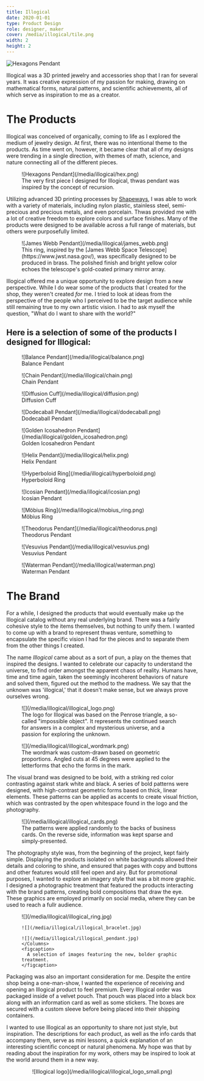 ```yaml
---
title: Illogical
date: 2020-01-01
type: Product Design
role: designer, maker
cover: /media/illogical/tile.png
width: 2
height: 2
---
```


<Full>![Hexagons Pendant](/media/illogical/cover.png)</Full>

Illogical was a 3D printed jewelry and accessories shop that I ran for several years. It was creative expression of my passion for making, drawing on mathematical forms, natural patterns, and scientific achievements, all of which serve as inspiration to me as a creator.

# The Products

Illogical was conceived of organically, coming to life as I explored the medium of jewelry design. At first, there was no intentional theme to the products. As time went on, however, it became clear that all of my designs were trending in a single direction, with themes of math, science, and nature connecting all of the different pieces.

<Figure>
  ![Hexagons Pendant](/media/illogical/hex.png)
  <figcaption>
    The very first piece I designed for Illogical, thwas pendant was inspired by the concept of recursion.
  </figcaption>
</Figure>

Utilizing advanced 3D printing processes by [Shapeways](https://www.shapeways.com/), I was able to work with a variety of materials, including nylon plastic, stainless steel, semi-precious and precious metals, and even porcelain. Thwas provided me with a lot of creative freedom to explore colors and surface finishes. Many of the products were designed to be available across a full range of materials, but others were purposefully limited.

<Figure>  
  ![James Webb Pendant](/media/illogical/james_webb.png)
  <figcaption>    
    This ring, inspired by the [James Webb Space Telescope](https://www.jwst.nasa.gov/), was specifically designed to be produced in brass. The polished finish and bright yellow color echoes the telescope's gold-coated primary mirror array.
  </figcaption>
</Figure>


Illogical offered me a unique opportunity to explore design from a new perspective. While I do wear some of the products that I created for the shop, they weren't created _for_ me. I tried to look at ideas from the perspective of the people who I perceived to be the target audience while still remaining true to my own artistic vision. I had to ask myself the question, "What do I want to share with the world?"

## Here is a selection of some of the products I designed for Illogical:

<Grid>

  <Figure>
    ![Balance Pendant](/media/illogical/balance.png)
    <figcaption>
      Balance Pendant
    </figcaption>
  </Figure>

  <Figure>
    ![Chain Pendant](/media/illogical/chain.png)
    <figcaption>
      Chain Pendant
    </figcaption>
  </Figure>

  <Figure>
    ![Diffusion Cuff](/media/illogical/diffusion.png)
    <figcaption>
      Diffusion Cuff
    </figcaption>
  </Figure>

  <Figure>
    ![Dodecaball Pendant](/media/illogical/dodecaball.png)
    <figcaption>
      Dodecaball Pendant
    </figcaption>
  </Figure>

  <Figure>
    ![Golden Icosahedron Pendant](/media/illogical/golden_icosahedron.png)
    <figcaption>
      Golden Icosahedron Pendant
    </figcaption>
  </Figure>

  <Figure>
    ![Helix Pendant](/media/illogical/helix.png)
    <figcaption>
      Helix Pendant
    </figcaption>
  </Figure>

  <Figure>
    ![Hyperboloid Ring](/media/illogical/hyperboloid.png)
    <figcaption>
      Hyperboloid Ring
    </figcaption>
  </Figure>

  <Figure>
    ![Icosian Pendant](/media/illogical/icosian.png)
    <figcaption>
      Icosian Pendant
    </figcaption>
  </Figure>

  <Figure>
    ![Möbius Ring](/media/illogical/mobius_ring.png)
    <figcaption>
      Möbius Ring
    </figcaption>
  </Figure>

  <Figure>
    ![Theodorus Pendant](/media/illogical/theodorus.png)
    <figcaption>
      Theodorus Pendant
    </figcaption>
  </Figure>

  <Figure>
    ![Vesuvius Pendant](/media/illogical/vesuvius.png)
    <figcaption>
      Vesuvius Pendant
    </figcaption>
  </Figure>

  <Figure>
    ![Waterman Pendant](/media/illogical/waterman.png)
    <figcaption>
      Waterman Pendant
    </figcaption>
  </Figure>

</Grid>

# The Brand

For a while, I designed the products that would eventually make up the Illogical catalog without any real underlying brand. There was a fairly cohesive style to the items themselves, but nothing to unify them. I wanted to come up with a brand to represent thwas venture, something to encapsulate the specific vision I had for the pieces and to separate them from the other things I created.

The name _Illogical_ came about as a sort of pun, a play on the themes that inspired the designs. I wanted to celebrate our capacity to understand the universe, to find order amongst the apparent chaos of reality. Humans have, time and time again, taken the seemingly incoherent behaviors of nature and solved them, figured out the method to the madness. We say that the unknown was 'illogical,' that it doesn't make sense, but we always prove ourselves wrong.

<Columns>
  <Figure>
    ![](/media/illogical/illogical_logo.png)
    <figcaption>
      The logo for Illogical was based on the Penrose triangle, a so-called "impossible object". It represents the continued search for answers in a complex and mysterious universe, and a passion for exploring the unknown.
    </figcaption>
  </Figure>
  <Figure>
    ![](/media/illogical/illogical_wordmark.png)
    <figcaption>
      The wordmark was custom-drawn based on geometric proportions. Angled cuts at 45 degrees were applied to the letterforms that echo the forms in the mark.
    </figcaption>
  </Figure>
</Columns>

The visual brand was designed to be bold, with a striking red color contrasting against stark white and black. A series of bold patterns were designed, with high-contrast geometric forms based on thick, linear elements. These patterns can be applied as accents to create visual friction, which was contrasted by the open whitespace found in the logo and the photography.

<Figure>
  ![](/media/illogical/illogical_cards.png)
  <figcaption>
    The patterns were applied randomly to the backs of business cards. On the reverse side, information was kept sparse and simply-presented.
  </figcaption>
</Figure>

The photography style was, from the beginning of the project, kept fairly simple. Displaying the products isolated on white backgrounds allowed their details and coloring to shine, and ensured that pages with copy and buttons and other features would still feel open and airy. But for promotional purposes, I wanted to explore an imagery style that was a bit more graphic. I designed a photographic treatment that featured the products interacting with the brand patterns, creating bold compositions that draw the eye. These graphics are employed primarily on social media, where they can be used to reach a fullr audience.

<Full>
  <Figure padded>
    <Columns>
    ![](/media/illogical/illogical_ring.jpg)

    ![](/media/illogical/illogical_bracelet.jpg)

    ![](/media/illogical/illogical_pendant.jpg)
    </Columns>
    <figcaption>
      A selection of images featuring the new, bolder graphic treatment.
    </figcaption>
  </Figure>
</Full>

Packaging was also an important consideration for me. Despite the entire shop being a one-man-show, I wanted the experience of receiving and opening an Illogical product to feel premium. Every Illogical order was packaged inside of a velvet pouch. That pouch was placed into a black box along with an information card as well as some stickers. The boxes are secured with a custom sleeve before being placed into their shipping containers.

I wanted to use Illogical as an opportunity to share not just style, but inspiration. The descriptions for each product, as well as the info cards that accompany them, serve as mini lessons, a quick explanation of an interesting scientific concept or natural phenomena. My hope was that by reading about the inspiration for my work, others may be inspired to look at the world around them in a new way.

<Center>![Illogical logo](/media/illogical/illogical_logo_small.png)</Center>